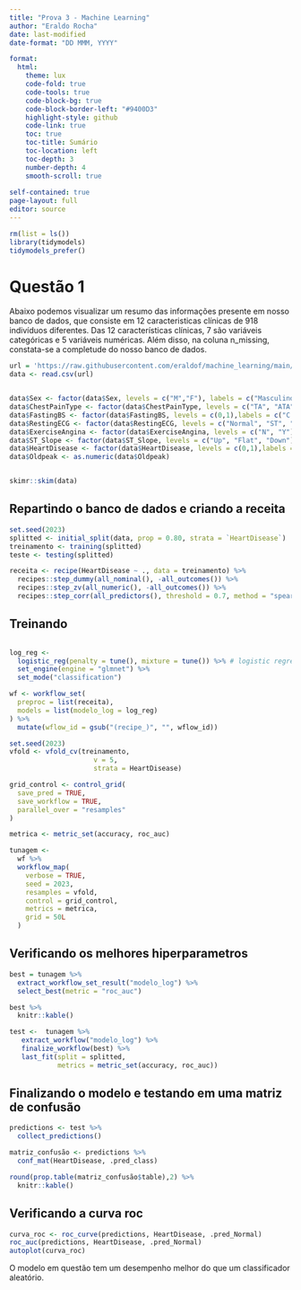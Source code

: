 ```yaml
---
title: "Prova 3 - Machine Learning"
author: "Eraldo Rocha"
date: last-modified
date-format: "DD MMM, YYYY"

format: 
  html:
    theme: lux
    code-fold: true
    code-tools: true
    code-block-bg: true
    code-block-border-left: "#9400D3"
    highlight-style: github
    code-link: true
    toc: true 
    toc-title: Sumário
    toc-location: left
    toc-depth: 3
    number-depth: 4
    smooth-scroll: true
    
self-contained: true
page-layout: full
editor: source
---
```


```r
rm(list = ls())
library(tidymodels)
tidymodels_prefer()
```


# Questão 1

Abaixo podemos visualizar um resumo das informações presente em nosso banco de dados, que consiste em 12 caracteristicas clínicas de 918 indivíduos diferentes. Das 12 características clínicas, 7 são variáveis categóricas e 5 variáveis numéricas. Além disso, na coluna n_missing, constata-se a completude do nosso banco de dados.

```r
url = 'https://raw.githubusercontent.com/eraldof/machine_learning/main/Projeto_Terceira%20Prova/heart.csv'
data <- read.csv(url)


data$Sex <- factor(data$Sex, levels = c("M","F"), labels = c("Masculino", "Feminino"))
data$ChestPainType <- factor(data$ChestPainType, levels = c("TA", "ATA", "NAP", "ASY"), labels = c("Angina Típica", "Angina Atípica", "Dor Não Anginosa", "Assintomática"))
data$FastingBS <- factor(data$FastingBS, levels = c(0,1),labels = c("C.C", "JejumBS > 120 mg/dl"))
data$RestingECG <- factor(data$RestingECG, levels = c("Normal", "ST", "LVH"), labels = c("Normal", "anormalidade da onda", "hipertrofia ventricular"))
data$ExerciseAngina <- factor(data$ExerciseAngina, levels = c("N", "Y"), labels = c("Não", "Sim"))
data$ST_Slope <- factor(data$ST_Slope, levels = c("Up", "Flat", "Down"), labels = c("Ascendente", "Plano", "Descendente"))
data$HeartDisease <- factor(data$HeartDisease, levels = c(0,1),labels = c("Normal", "Doença cardiaca"))
data$Oldpeak <- as.numeric(data$Oldpeak)


skimr::skim(data)
```

## Repartindo o banco de dados e criando a receita
```r
set.seed(2023)
splitted <- initial_split(data, prop = 0.80, strata = `HeartDisease`)
treinamento <- training(splitted)
teste <- testing(splitted)
```


```r
receita <- recipe(HeartDisease ~ ., data = treinamento) %>%
  recipes::step_dummy(all_nominal(), -all_outcomes()) %>% 
  recipes::step_zv(all_numeric(), -all_outcomes()) %>% 
  recipes::step_corr(all_predictors(), threshold = 0.7, method = "spearman")
```

## Treinando

```r

```

```r
log_reg <-
  logistic_reg(penalty = tune(), mixture = tune()) %>% # logistic regression
  set_engine(engine = "glmnet") %>%
  set_mode("classification")

wf <- workflow_set(
  preproc = list(receita),
  models = list(modelo_log = log_reg)
) %>%
  mutate(wflow_id = gsub("(recipe_)", "", wflow_id))

set.seed(2023)
vfold <- vfold_cv(treinamento,
                     v = 5,
                     strata = HeartDisease) 

grid_control <- control_grid(
  save_pred = TRUE,
  save_workflow = TRUE,
  parallel_over = "resamples"
)

metrica <- metric_set(accuracy, roc_auc)


```

```r
tunagem <- 
  wf %>% 
  workflow_map(
    verbose = TRUE,
    seed = 2023,
    resamples = vfold,
    control = grid_control,
    metrics = metrica,
    grid = 50L
  )
```

## Verificando os melhores hiperparametros
```r
best = tunagem %>% 
  extract_workflow_set_result("modelo_log") %>% 
  select_best(metric = "roc_auc")

best %>%
  knitr::kable()

test <-  tunagem %>% 
   extract_workflow("modelo_log") %>% 
   finalize_workflow(best) %>% 
   last_fit(split = splitted,
            metrics = metric_set(accuracy, roc_auc))
```

## Finalizando o modelo e testando em uma matriz de confusão
```r
predictions <- test %>%
  collect_predictions()

matriz_confusão <- predictions %>% 
  conf_mat(HeartDisease, .pred_class)

round(prop.table(matriz_confusão$table),2) %>%
  knitr::kable()
```


## Verificando a curva roc
```r
curva_roc <- roc_curve(predictions, HeartDisease, .pred_Normal)
roc_auc(predictions, HeartDisease, .pred_Normal)
autoplot(curva_roc)
```

O modelo em questão tem um desempenho melhor do que um classificador aleatório.



